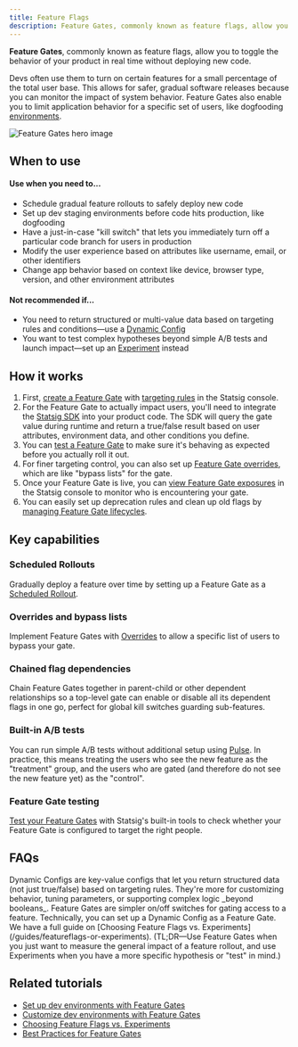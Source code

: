 ```yaml
---
title: Feature Flags
description: Feature Gates, commonly known as feature flags, allow you to toggle the behavior of your product in real time without deploying new code.
---
```


**Feature Gates**, commonly known as feature flags, allow you to toggle the behavior of your product in real time without deploying new code.

Devs often use them to turn on certain features for a small percentage of the total user base. This allows for safer, gradual software releases because you can monitor the impact of system behavior. Feature Gates also enable you to limit application behavior for a specific set of users, like dogfooding [environments](/guides/using-environments).

<Frame>
  <img src="/images/feature-flags/featuregates.png" alt="Feature Gates hero image" />
</Frame>


## When to use
#### Use when you need to...
- Schedule gradual feature rollouts to safely deploy new code
- Set up dev staging environments before code hits production, like dogfooding
- Have a just-in-case "kill switch" that lets you immediately turn off a particular code branch for users in production
- Modify the user experience based on attributes like username, email, or other identifiers
- Change app behavior based on context like device, browser type, version, and other environment attributes

#### Not recommended if...
- You need to return structured or multi-value data based on targeting rules and conditions—use a [Dynamic Config](/dynamic-config)
- You want to test complex hypotheses beyond simple A/B tests and launch impact—set up an [Experiment](/experiments-plus) instead


## How it works
1. First, [create a Feature Gate](/feature-flags/create) with [targeting rules](/feature-flags/conditions) in the Statsig console.
2. For the Feature Gate to actually impact users, you'll need to integrate the [Statsig SDK](/sdks/getting-started) into your product code. The SDK will query the gate value during runtime and return a true/false result based on user attributes, environment data, and other conditions you define.
3. You can [test a Feature Gate](/feature-flags/test-gate) to make sure it's behaving as expected before you actually roll it out.
4. For finer targeting control, you can also set up [Feature Gate overrides](/feature-flags/overrides), which are like "bypass lists" for the gate.
5. Once your Feature Gate is live, you can [view Feature Gate exposures](/feature-flags/view-exposures) in the Statsig console to monitor who is encountering your gate.
6. You can easily set up deprecation rules and clean up old flags by [managing Feature Gate lifecycles](/feature-flags/feature-flags-lifecycle).

## Key capabilities
### Scheduled Rollouts
Gradually deploy a feature over time by setting up a Feature Gate as a [Scheduled Rollout](/feature-flags/scheduled-rollouts).
### Overrides and bypass lists
Implement Feature Gates with [Overrides](/feature-flags/overrides) to allow a specific list of users to bypass your gate.
### Chained flag dependencies
Chain Feature Gates together in parent-child or other dependent relationships so a top-level gate can enable or disable all its dependent flags in one go, perfect for global kill switches guarding sub-features.
### Built-in A/B tests
You can run simple A/B tests without additional setup using [Pulse](/feature-flags/view-exposures). In practice, this means treating the users who see the new feature as the "treatment" group, and the users who are gated (and therefore do not see the new feature yet) as the "control".
### Feature Gate testing
[Test your Feature Gates](/feature-flags/test-gate) with Statsig's built-in tools to check whether your Feature Gate is configured to target the right people.


## FAQs

<AccordionGroup>

<Accordion title="How are Feature Gates different from Dynamic Configs?">
Dynamic Configs are key-value configs that let you return structured data (not just true/false) based on targeting rules. They're more for customizing behavior, tuning parameters, or supporting complex logic _beyond booleans_. Feature Gates are simpler on/off switches for gating access to a feature. Technically, you can set up a Dynamic Config as a Feature Gate.
</Accordion>

<Accordion title="When should I use Feature Gates instead of Experiments (and vice versa)?">
We have a full guide on [Choosing Feature Flags vs. Experiments](/guides/featureflags-or-experiments). (TL;DR—Use Feature Gates when you just want to measure the general impact of a feature rollout, and use Experiments when you have a more specific hypothesis or "test" in mind.)
</Accordion>

</AccordionGroup>

## Related tutorials
- [Set up dev environments with Feature Gates](/guides/using-environments)
- [Customize dev environments with Feature Gates](/guides/testing)
- [Choosing Feature Flags vs. Experiments](/guides/featureflags-or-experiments)
- [Best Practices for Feature Gates](/feature-flags/best-practices)
